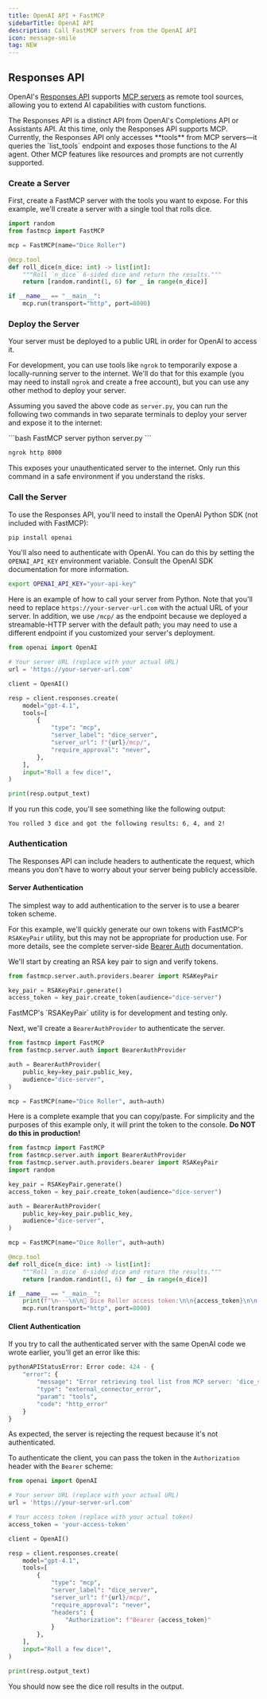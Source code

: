 ```yaml
---
title: OpenAI API + FastMCP
sidebarTitle: OpenAI API
description: Call FastMCP servers from the OpenAI API
icon: message-smile
tag: NEW
---
```




## Responses API

OpenAI's [Responses API](https://platform.openai.com/docs/api-reference/responses) supports [MCP servers](https://platform.openai.com/docs/guides/tools-remote-mcp) as remote tool sources, allowing you to extend AI capabilities with custom functions.

<Note>
The Responses API is a distinct API from OpenAI's Completions API or Assistants API. At this time, only the Responses API supports MCP.
</Note>

<Tip>
Currently, the Responses API only accesses **tools** from MCP servers—it queries the `list_tools` endpoint and exposes those functions to the AI agent. Other MCP features like resources and prompts are not currently supported.
</Tip>


### Create a Server

First, create a FastMCP server with the tools you want to expose. For this example, we'll create a server with a single tool that rolls dice.

```python server.py
import random
from fastmcp import FastMCP

mcp = FastMCP(name="Dice Roller")

@mcp.tool
def roll_dice(n_dice: int) -> list[int]:
    """Roll `n_dice` 6-sided dice and return the results."""
    return [random.randint(1, 6) for _ in range(n_dice)]

if __name__ == "__main__":
    mcp.run(transport="http", port=8000)
```

### Deploy the Server

Your server must be deployed to a public URL in order for OpenAI to access it.

For development, you can use tools like `ngrok` to temporarily expose a locally-running server to the internet. We'll do that for this example (you may need to install `ngrok` and create a free account), but you can use any other method to deploy your server.

Assuming you saved the above code as `server.py`, you can run the following two commands in two separate terminals to deploy your server and expose it to the internet:

<CodeGroup>
```bash FastMCP server
python server.py
```

```bash ngrok
ngrok http 8000
```
</CodeGroup>

<Warning>
This exposes your unauthenticated server to the internet. Only run this command in a safe environment if you understand the risks.
</Warning>

### Call the Server

To use the Responses API, you'll need to install the OpenAI Python SDK (not included with FastMCP):

```bash
pip install openai
```

You'll also need to authenticate with OpenAI. You can do this by setting the `OPENAI_API_KEY` environment variable. Consult the OpenAI SDK documentation for more information.

```bash
export OPENAI_API_KEY="your-api-key"
```

Here is an example of how to call your server from Python. Note that you'll need to replace `https://your-server-url.com` with the actual URL of your server. In addition, we use `/mcp/` as the endpoint because we deployed a streamable-HTTP server with the default path; you may need to use a different endpoint if you customized your server's deployment.

```python {4, 11-16}
from openai import OpenAI

# Your server URL (replace with your actual URL)
url = 'https://your-server-url.com'

client = OpenAI()

resp = client.responses.create(
    model="gpt-4.1",
    tools=[
        {
            "type": "mcp",
            "server_label": "dice_server",
            "server_url": f"{url}/mcp/",
            "require_approval": "never",
        },
    ],
    input="Roll a few dice!",
)

print(resp.output_text)
```
If you run this code, you'll see something like the following output:

```text
You rolled 3 dice and got the following results: 6, 4, and 2!
```

### Authentication

<VersionBadge version="2.6.0" />

The Responses API can include headers to authenticate the request, which means you don't have to worry about your server being publicly accessible.

#### Server Authentication

The simplest way to add authentication to the server is to use a bearer token scheme. 

For this example, we'll quickly generate our own tokens with FastMCP's `RSAKeyPair` utility, but this may not be appropriate for production use. For more details, see the complete server-side [Bearer Auth](/servers/auth/bearer) documentation. 

We'll start by creating an RSA key pair to sign and verify tokens.

```python
from fastmcp.server.auth.providers.bearer import RSAKeyPair

key_pair = RSAKeyPair.generate()
access_token = key_pair.create_token(audience="dice-server")
```

<Warning>
FastMCP's `RSAKeyPair` utility is for development and testing only.
</Warning> 

Next, we'll create a `BearerAuthProvider` to authenticate the server. 

```python
from fastmcp import FastMCP
from fastmcp.server.auth import BearerAuthProvider

auth = BearerAuthProvider(
    public_key=key_pair.public_key,
    audience="dice-server",
)

mcp = FastMCP(name="Dice Roller", auth=auth)
```

Here is a complete example that you can copy/paste. For simplicity and the purposes of this example only, it will print the token to the console. **Do NOT do this in production!**

```python server.py [expandable]
from fastmcp import FastMCP
from fastmcp.server.auth import BearerAuthProvider
from fastmcp.server.auth.providers.bearer import RSAKeyPair
import random

key_pair = RSAKeyPair.generate()
access_token = key_pair.create_token(audience="dice-server")

auth = BearerAuthProvider(
    public_key=key_pair.public_key,
    audience="dice-server",
)

mcp = FastMCP(name="Dice Roller", auth=auth)

@mcp.tool
def roll_dice(n_dice: int) -> list[int]:
    """Roll `n_dice` 6-sided dice and return the results."""
    return [random.randint(1, 6) for _ in range(n_dice)]

if __name__ == "__main__":
    print(f"\n---\n\n🔑 Dice Roller access token:\n\n{access_token}\n\n---\n")
    mcp.run(transport="http", port=8000)
```

#### Client Authentication

If you try to call the authenticated server with the same OpenAI code we wrote earlier, you'll get an error like this:

```python
pythonAPIStatusError: Error code: 424 - {
    "error": {
        "message": "Error retrieving tool list from MCP server: 'dice_server'. Http status code: 401 (Unauthorized)",
        "type": "external_connector_error",
        "param": "tools",
        "code": "http_error"
    }
}
```

As expected, the server is rejecting the request because it's not authenticated.

To authenticate the client, you can pass the token in the `Authorization` header with the `Bearer` scheme:


```python {4, 7, 19-21} [expandable]
from openai import OpenAI

# Your server URL (replace with your actual URL)
url = 'https://your-server-url.com'

# Your access token (replace with your actual token)
access_token = 'your-access-token'

client = OpenAI()

resp = client.responses.create(
    model="gpt-4.1",
    tools=[
        {
            "type": "mcp",
            "server_label": "dice_server",
            "server_url": f"{url}/mcp/",
            "require_approval": "never",
            "headers": {
                "Authorization": f"Bearer {access_token}"
            }
        },
    ],
    input="Roll a few dice!",
)

print(resp.output_text)
```

You should now see the dice roll results in the output.